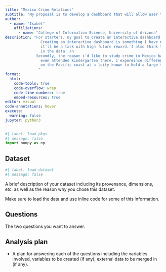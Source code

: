 ```yaml
---
title: "Mexico Crime Relations"
subtitle: "My proposal is to develop a dashboard that will allow user to visualize data, related to crimes in Mexico, in an interactive way."
author: 
  - name: "Isabel"
    affiliations:
      - name: "College of Information Science, University of Arizona"
description: "For starters, my goal to create an interactive dashboard is due to the utiliy I see in creating such a dashboard in my current career. 
                Creating an interactive dashboard is something I have never pushed myself to do, and so, while I may regret the extra work, I find
                it'll be a task with high future reward. I also think that an interactive dashboard is a favorable way to get the viewers interested 
                in the data. /n
              Secondly, the reason i'd like to study crime in Mexico has to do with my background. I grew up spending all of my summers in Mexcio, I
                even attended kindergarten there. I expereince different worlds in Mexico, as I would stay a small town in the mountains and at time
                on the Pacific coast at a lcity known to hold a large tourist attraction. 
               "
format:
  html:
    code-tools: true
    code-overflow: wrap
    code-line-numbers: true
    embed-resources: true
editor: visual
code-annotations: hover
execute:
  warning: false
jupyter: python3
---
```


```python
#| label: load-pkgs
#| message: false
import numpy as np
```

## Dataset

```python
#| label: load-dataset
#| message: false
```

A brief description of your dataset including its provenance, dimensions, etc. as well as the reason why you chose this dataset.

Make sure to load the data and use inline code for some of this information.

## Questions

The two questions you want to answer.

## Analysis plan

-   A plan for answering each of the questions including the variables involved, variables to be created (if any), external data to be merged in (if any).

